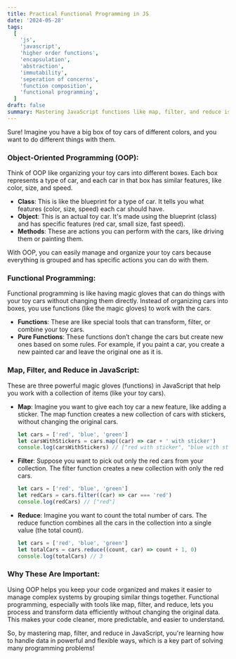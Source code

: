 ```yaml
---
title: Practical Functional Programming in JS
date: '2024-05-28'
tags:
  [
    'js',
    'javascript',
    'higher order functions',
    'encapsulation',
    'abstraction',
    'immutability',
    'seperation of concerns',
    'function composition',
    'functional programming',
  ]
draft: false
summary: Mastering JavaScript functions like map, filter, and reduce is crucial for anyone pursuing a career in programming, as they allow for powerful and flexible data manipulation, which is essential for building modern applications.
---
```


Sure! Imagine you have a big box of toy cars of different colors, and you want to do different things with them.

### Object-Oriented Programming (OOP):

Think of OOP like organizing your toy cars into different boxes. Each box represents a type of car, and each car in that box has similar features, like color, size, and speed.

- **Class**: This is like the blueprint for a type of car. It tells you what features (color, size, speed) each car should have.
- **Object**: This is an actual toy car. It's made using the blueprint (class) and has specific features (red car, small size, fast speed).
- **Methods**: These are actions you can perform with the cars, like driving them or painting them.

With OOP, you can easily manage and organize your toy cars because everything is grouped and has specific actions you can do with them.

### Functional Programming:

Functional programming is like having magic gloves that can do things with your toy cars without changing them directly. Instead of organizing cars into boxes, you use functions (like the magic gloves) to work with the cars.

- **Functions**: These are like special tools that can transform, filter, or combine your toy cars.
- **Pure Functions**: These functions don’t change the cars but create new ones based on some rules. For example, if you paint a car, you create a new painted car and leave the original one as it is.

### Map, Filter, and Reduce in JavaScript:

These are three powerful magic gloves (functions) in JavaScript that help you work with a collection of items (like your toy cars).

- **Map**: Imagine you want to give each toy car a new feature, like adding a sticker. The map function creates a new collection of cars with stickers, without changing the original cars.

  ```javascript
  let cars = ['red', 'blue', 'green']
  let carsWithStickers = cars.map((car) => car + ' with sticker')
  console.log(carsWithStickers) // ["red with sticker", "blue with sticker", "green with sticker"]
  ```

- **Filter**: Suppose you want to pick out only the red cars from your collection. The filter function creates a new collection with only the red cars.

  ```javascript
  let cars = ['red', 'blue', 'green']
  let redCars = cars.filter((car) => car === 'red')
  console.log(redCars) // ["red"]
  ```

- **Reduce**: Imagine you want to count the total number of cars. The reduce function combines all the cars in the collection into a single value (the total count).

  ```javascript
  let cars = ['red', 'blue', 'green']
  let totalCars = cars.reduce((count, car) => count + 1, 0)
  console.log(totalCars) // 3
  ```

### Why These Are Important:

Using OOP helps you keep your code organized and makes it easier to manage complex systems by grouping similar things together. Functional programming, especially with tools like map, filter, and reduce, lets you process and transform data efficiently without changing the original data. This makes your code cleaner, more predictable, and easier to understand.

So, by mastering map, filter, and reduce in JavaScript, you're learning how to handle data in powerful and flexible ways, which is a key part of solving many programming problems!
